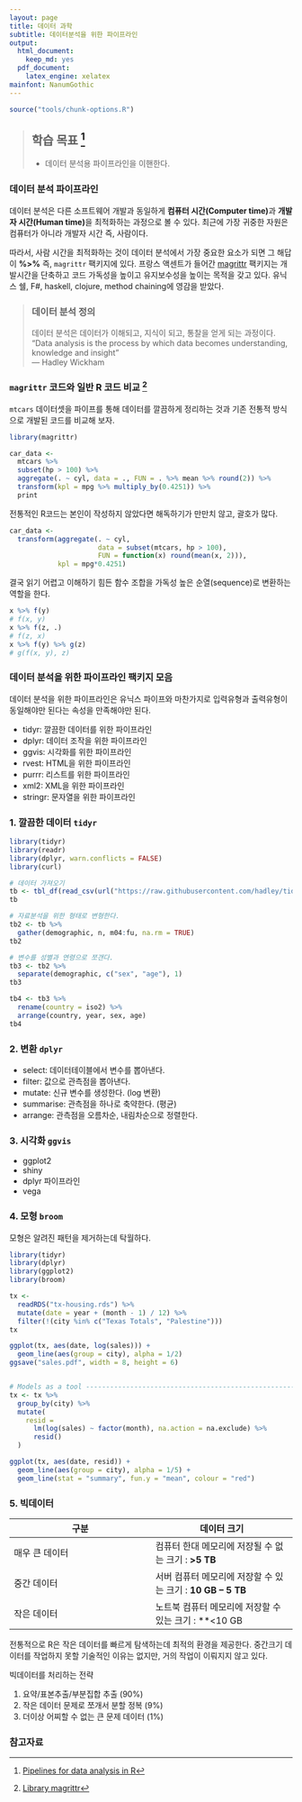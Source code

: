 ```yaml
---
layout: page
title: 데이터 과학
subtitle: 데이터분석을 위한 파이프라인
output:
  html_document: 
    keep_md: yes
  pdf_document:
    latex_engine: xelatex
mainfont: NanumGothic
---
```



```r
source("tools/chunk-options.R")
```

> ## 학습 목표 [^pipeline-webinar] {.objectives}
>
> * 데이터 분석용 파이프라인을 이핸한다. 


[^pipeline-webinar]: [Pipelines for data analysis in R](https://www.rstudio.com/resources/webinars/pipelines-for-data-analysis-in-r/)

### 데이터 분석 파이프라인

데이터 분석은 다른 소프트웨어 개발과 동일하게 **컴퓨터 시간(Computer time)**과 
**개발자 시간(Human time)**을 최적화하는 과정으로 볼 수 있다.
최근에 가장 귀중한 자원은 컴퓨터가 아니라 개발자 시간 즉, 사람이다.

따라서, 사람 시간을 최적화하는 것이 데이터 분석에서 가장 중요한 요소가 되면 그 해답이
**%>%** 즉, `magrittr` 팩키지에 있다. 
프랑스 액센트가 들어간 [magrittr](https://cran.r-project.org/web/packages/magrittr/) 팩키지는 
개발시간을 단축하고 코드 가독성을 높이고 유지보수성을 높이는 목적을 갖고 있다.
유닉스 쉘, F#, haskell, clojure, method chaining에 영감을 받았다.


> ### 데이터 분석 정의 {.callout}
>
> 데이터 분석은 데이터가 이해되고, 지식이 되고, 통찰을 얻게 되는 과정이다.
> "Data analysis is the process by which data becomes understanding, knowledge and insight"  
> --- Hadley Wickham


### `magrittr` 코드와 일반 R 코드 비교 [^magrittr-vignette]

`mtcars` 데이터셋을 파이프를 통해 데이터를 깔끔하게 정리하는 것과 기존 전통적 방식으로 개발된 코드를 비교해 보자.

``` r
library(magrittr)

car_data <- 
  mtcars %>%
  subset(hp > 100) %>%
  aggregate(. ~ cyl, data = ., FUN = . %>% mean %>% round(2)) %>%
  transform(kpl = mpg %>% multiply_by(0.4251)) %>%
  print
```

전통적인 R코드는 본인이 작성하지 않았다면 해독하기가 만만치 않고, 괄호가 많다.

``` r
car_data <- 
  transform(aggregate(. ~ cyl, 
                      data = subset(mtcars, hp > 100), 
                      FUN = function(x) round(mean(x, 2))), 
            kpl = mpg*0.4251)
```

결국 읽기 어렵고 이해하기 힘든 함수 조합을 가독성 높은 순열(sequence)로 변환하는 역할을 한다.

``` r
x %>% f(y)
# f(x, y)
x %>% f(z, .)
# f(z, x)
x %>% f(y) %>% g(z)
# g(f(x, y), z)
```

### 데이터 분석을 위한 파이프라인 팩키지 모음

데이터 분석을 위한 파이프라인은 유닉스 파이프와 마찬가지로 입력유형과 출력유형이 동일해야만 된다는 속성을 만족해야만 된다.

- tidyr: 깔끔한 데이터를 위한 파이프라인
- dplyr: 데이터 조작을 위한 파이프라인
- ggvis: 시각화를 위한 파이프라인
- rvest: HTML을 위한 파이프라인
- purrr: 리스트를 위한 파이프라인
- xml2: XML을 위한 파이프라인
- stringr: 문자열을 위한 파이프라인

### 1. 깔끔한 데이터 `tidyr`

``` r
library(tidyr)
library(readr)
library(dplyr, warn.conflicts = FALSE)
library(curl)

# 데이터 가져오기
tb <- tbl_df(read_csv(url("https://raw.githubusercontent.com/hadley/tidyr/master/vignettes/tb.csv")))
tb

# 자료분석을 위한 형태로 변형한다.
tb2 <- tb %>%
  gather(demographic, n, m04:fu, na.rm = TRUE)
tb2

# 변수를 성별과 연령으로 쪼갠다.
tb3 <- tb2 %>%
  separate(demographic, c("sex", "age"), 1)
tb3

tb4 <- tb3 %>%
  rename(country = iso2) %>%
  arrange(country, year, sex, age)
tb4
```

### 2. 변환 `dplyr`

- select: 데이터테이블에서 변수를 뽑아낸다.
- filter: 값으로 관측점을 뽑아낸다.
- mutate: 신규 변수를 생성한다. (log 변환)
- summarise: 관측점을 하나로 축약한다. (평균)
- arrange: 관측점을 오름차순, 내림차순으로 정렬한다.

### 3. 시각화 `ggvis`

- ggplot2
- shiny
- dplyr 파이프라인
- vega 

### 4. 모형 `broom`

모형은 알려진 패턴을 제거하는데 탁월하다.

``` r
library(tidyr)
library(dplyr)
library(ggplot2)
library(broom)

tx <- 
  readRDS("tx-housing.rds") %>%
  mutate(date = year + (month - 1) / 12) %>%
  filter(!(city %in% c("Texas Totals", "Palestine")))
tx

ggplot(tx, aes(date, log(sales))) + 
  geom_line(aes(group = city), alpha = 1/2)
ggsave("sales.pdf", width = 8, height = 6)


# Models as a tool --------------------------------------------------------
tx <- tx %>% 
  group_by(city) %>% 
  mutate(
    resid = 
      lm(log(sales) ~ factor(month), na.action = na.exclude) %>%
      resid()
  )

ggplot(tx, aes(date, resid)) +
  geom_line(aes(group = city), alpha = 1/5) + 
  geom_line(stat = "summary", fun.y = "mean", colour = "red")
```

### 5. 빅데이터 

| 구분  |  데이터 크기 |
|--------------|--------------|
| 매우 큰 데이터 | 컴퓨터 한대 메모리에 저장될 수 없는 크기 : **>5 TB** |
| 중간 데이터 | 서버 컴퓨터 메모리에 저장할 수 있는 크기 : **10 GB -- 5 TB** |
| 작은 데이터 | 노트북 컴퓨터 메모리에 저장할 수 있는 크기 : **<10 GB |

전통적으로 R은 작은 데이터를 빠르게 탐색하는데 최적의 환경을 제공한다.
중간크기 데이터를 작업하지 못할 기술적인 이유는 없지만, 거의 작업이 이뤄지지 않고 있다.

빅데이터를 처리하는 전략

1. 요약/표본추출/부분집합 추출 (90%)
2. 작은 데이터 문제로 쪼개서 분할 정복 (9%)
3. 더이상 어찌할 수 없는 큰 문제 데이터 (1%)

### 참고자료

[^magrittr-vignette]: [Library magrittr](https://cran.r-project.org/web/packages/magrittr/vignettes/magrittr.html)
